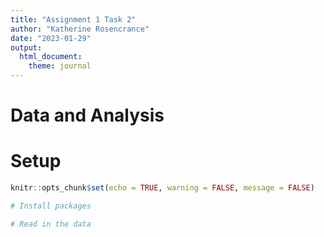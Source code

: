 ```yaml
---
title: "Assignment 1 Task 2"
author: "Katherine Rosencrance"
date: "2023-01-29"
output: 
  html_document: 
    theme: journal
---
```

# Data and Analysis


# Setup
```r
knitr::opts_chunk$set(echo = TRUE, warning = FALSE, message = FALSE)

# Install packages

```

```r
# Read in the data

```

